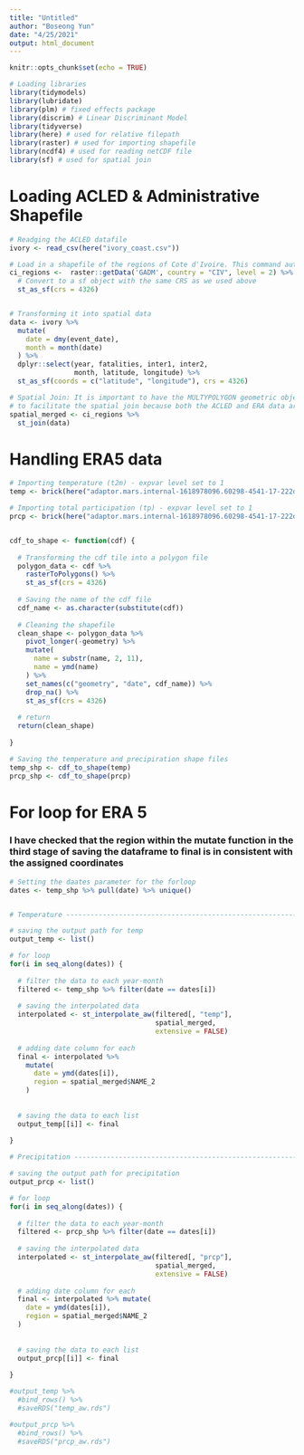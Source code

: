 ```yaml
---
title: "Untitled"
author: "Boseong Yun"
date: "4/25/2021"
output: html_document
---
```


```r
knitr::opts_chunk$set(echo = TRUE)

# Loading libraries
library(tidymodels) 
library(lubridate) 
library(plm) # fixed effects package
library(discrim) # Linear Discriminant Model
library(tidyverse)
library(here) # used for relative filepath
library(raster) # used for importing shapefile
library(ncdf4) # used for reading netCDF file
library(sf) # used for spatial join
```

# Loading ACLED & Administrative Shapefile

```r
# Readging the ACLED datafile
ivory <- read_csv(here("ivory_coast.csv"))

# Load in a shapefile of the regions of Cote d'Ivoire. This command automatically downloads the shapefile from the GADM website (level 2 is regions).
ci_regions <-  raster::getData('GADM', country = "CIV", level = 2) %>%
  # Convert to a sf object with the same CRS as we used above
  st_as_sf(crs = 4326)


# Transforming it into spatial data
data <- ivory %>%
  mutate(
    date = dmy(event_date),
    month = month(date)
  ) %>%
  dplyr::select(year, fatalities, inter1, inter2, 
                month, latitude, longitude) %>%
  st_as_sf(coords = c("latitude", "longitude"), crs = 4326)

# Spatial Join: It is important to have the MULTYPOLYGON geometric object (ci_regions) 
# to facilitate the spatial join because both the ACLED and ERA data are POINT geometric objects
spatial_merged <- ci_regions %>%
  st_join(data) 
```


# Handling ERA5 data

```r
# Importing temperature (t2m) - expvar level set to 1
temp <- brick(here("adaptor.mars.internal-1618978096.60298-4541-17-222d58bf-b1bc-4bf4-8fe0-1d49582df00e.nc"), varname = "t2m")

# Importing total participation (tp) - expvar level set to 1 
prcp <- brick(here("adaptor.mars.internal-1618978096.60298-4541-17-222d58bf-b1bc-4bf4-8fe0-1d49582df00e.nc"), varname = "tp")


cdf_to_shape <- function(cdf) {
  
  # Transforming the cdf tile into a polygon file
  polygon_data <- cdf %>%
    rasterToPolygons() %>%
    st_as_sf(crs = 4326)
  
  # Saving the name of the cdf file
  cdf_name <- as.character(substitute(cdf))
  
  # Cleaning the shapefile
  clean_shape <- polygon_data %>%
    pivot_longer(-geometry) %>%
    mutate(
      name = substr(name, 2, 11),
      name = ymd(name)
    ) %>%
    set_names(c("geometry", "date", cdf_name)) %>%
    drop_na() %>%
    st_as_sf(crs = 4326)
  
  # return
  return(clean_shape)
  
}

# Saving the temperature and precipiration shape files 
temp_shp <- cdf_to_shape(temp)
prcp_shp <- cdf_to_shape(prcp)
```

# For loop for ERA 5

### I have checked that the region within the mutate function in the third stage of saving the dataframe to final is in consistent with the assigned coordinates
```r
# Setting the daates parameter for the forloop
dates <- temp_shp %>% pull(date) %>% unique()


# Temperature ---------------------------------------------------------

# saving the output path for temp
output_temp <- list() 

# for loop
for(i in seq_along(dates)) {
  
  # filter the data to each year-month
  filtered <- temp_shp %>% filter(date == dates[i]) 
  
  # saving the interpolated data 
  interpolated <- st_interpolate_aw(filtered[, "temp"],
                                    spatial_merged, 
                                    extensive = FALSE)
  
  # adding date column for each 
  final <- interpolated %>% 
    mutate(
      date = ymd(dates[i]),
      region = spatial_merged$NAME_2
    )
  
  
  # saving the data to each list
  output_temp[[i]] <- final
  
}

# Precipitation ---------------------------------------------------------

# saving the output path for precipitation
output_prcp <- list() 

# for loop
for(i in seq_along(dates)) {
  
  # filter the data to each year-month
  filtered <- prcp_shp %>% filter(date == dates[i]) 
  
  # saving the interpolated data 
  interpolated <- st_interpolate_aw(filtered[, "prcp"],
                                    spatial_merged, 
                                    extensive = FALSE)
  
  # adding date column for each 
  final <- interpolated %>% mutate(
    date = ymd(dates[i]),
    region = spatial_merged$NAME_2
  )
  
  
  # saving the data to each list
  output_prcp[[i]] <- final
  
}
```


```r
#output_temp %>%
  #bind_rows() %>%
  #saveRDS("temp_aw.rds")

#output_prcp %>%
  #bind_rows() %>%
  #saveRDS("prcp_aw.rds")
```
